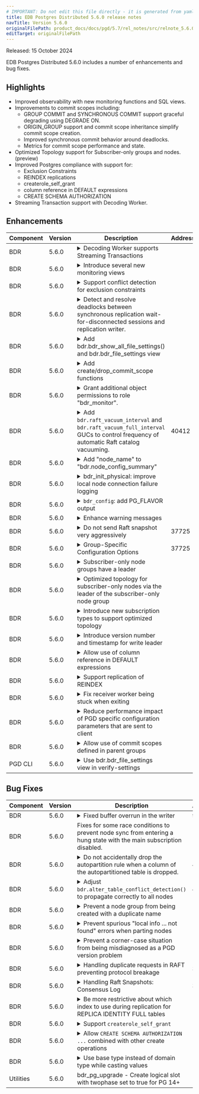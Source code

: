 ```yaml
---
# IMPORTANT: Do not edit this file directly - it is generated from yaml source.
title: EDB Postgres Distributed 5.6.0 release notes
navTitle: Version 5.6.0
originalFilePath: product_docs/docs/pgd/5.7/rel_notes/src/relnote_5.6.0.yml
editTarget: originalFilePath
---
```


Released: 15 October 2024

EDB Postgres Distributed 5.6.0 includes a number of enhancements and bug fixes.

## Highlights

- Improved observability with new monitoring functions and SQL views.
- Improvements to commit scopes including:
   - GROUP COMMIT and SYNCHRONOUS COMMIT support graceful degrading using DEGRADE ON.
   - ORIGIN_GROUP support and commit scope inheritance simplify commit scope creation.
   - Improved synchronous commit behavior around deadlocks.
   - Metrics for commit scope performance and state.
- Optimized Topology support for Subscriber-only groups and nodes. (preview)
- Improved Postgres compliance with support for:
    - Exclusion Constraints
    - REINDEX replications
    - createrole_self_grant
    - column reference in DEFAULT expressions
    - CREATE SCHEMA AUTHORIZATION
- Streaming Transaction support with Decoding Worker.

## Enhancements

<table class="table w-100"><thead><tr><th>Component</th><th>Version</th><th>Description</th><th width="10%">Addresses</th></tr></thead><tbody>
<tr><td>BDR</td><td>5.6.0</td><td><details><summary>Decoding Worker supports Streaming Transactions</summary><hr/><p>One of the main advantages of streaming is that the WAL sender sends the partial transaction before it commits, which reduces replication lag. Now, with streaming support, the WAL decoder does the same thing, but it streams to the LCRs segments. Eventually, the WAL sender will read the LCRs and mimic the same behavior of streaming large transactions before they commit. This provides the benefits of decoding worker, such as reduced CPU and disk space, as well as the benefits of streaming, such as reduced lag and disk space, since &quot;.spill&quot; files are not generated.
The WAL decoder always streams the transaction to LCRs, but based on downstream requests, the WAL sender either streams the transaction or just mimics the normal BEGIN..COMMIT scenario.
In addition to the normal LCRs segment files, we create streaming files with the starting names <code>TR_TXN_&lt;file-name-format&gt;</code> and <code>CAS_TXN_&lt;file-name-format&gt;</code> for each streamed transaction.</p>
</details></td><td></td></tr>
<tr><td>BDR</td><td>5.6.0</td><td><details><summary>Introduce several new monitoring views</summary><hr/><p>There are several view providing new information as well as making some
existing information easier to discover:</p>
<ul>
<li><a href="/pgd/5.7/reference/catalogs-visible#bdrstat_commit_scope"><code>bdr.stat_commit_scope</code></a> : Cumulative statistics for commit scopes.</li>
<li><a href="/pgd/5.7/reference/catalogs-visible#bdrstat_commit_scope_state"><code>bdr.stat_commit_scope_state</code></a> : Information about current use of commit scopes by backends.</li>
<li><a href="/pgd/5.7/reference/catalogs-visible#bdrstat_receiver"><code>bdr.stat_receiver</code></a> : Per subscription receiver statistics.</li>
<li><a href="/pgd/5.7/reference/catalogs-visible#bdrstat_writer"><code>bdr.stat_writer</code></a> : Per writer statistics. There can be multiple writers for each subscription. This also includes additional information about the currently applied transaction.</li>
<li><a href="/pgd/5.7/reference/catalogs-visible#bdrstat_raft_state"><code>bdr.stat_raft_state</code></a> : The state of the Raft consensus on the local node.</li>
<li><a href="/pgd/5.7/reference/catalogs-visible#bdrstat_raft_followers_state"><code>bdr.stat_raft_followers_state</code></a> : The state of the followers on the Raft leader node (empty on other nodes), also includes approximate clock drift between nodes.</li>
<li><a href="/pgd/5.7/reference/catalogs-visible#bdrstat_worker"><code>bdr.stat_worker</code></a> : Detailed information about PGD workers, including what the operation manager worker is currently doing.</li>
<li><a href="/pgd/5.7/reference/catalogs-visible#bdrstat_routing_state"><code>bdr.stat_routing_state</code></a> : The state of the connection routing which PGD Proxy uses to route the connections.</li>
<li><a href="/pgd/5.7/reference/catalogs-visible#bdrstat_routing_candidate_state"><code>bdr.stat_routing_candidate_state</code></a> : Information about routing candidate nodes on the Raft leader node (empty on other nodes).</li>
</ul>
</details></td><td></td></tr>
<tr><td>BDR</td><td>5.6.0</td><td><details><summary>Support conflict detection for exclusion constraints</summary><hr/><p>This allows defining <code>EXCLUDE</code> constraint on table replicated by PGD either with
<code>CREATE TABLE</code> or with <code>ALTER TABLE</code> and uses similar conflict detection to resolve
conflicts as for <code>UNIQUE</code> constraints.</p>
</details></td><td></td></tr>
<tr><td>BDR</td><td>5.6.0</td><td><details><summary>Detect and resolve deadlocks between synchronous replication wait-for-disconnected sessions and replication writer.</summary><hr/><p>This will cancel synchronous replication wait on disconnected sessions if it deadlocks against replication, preventing deadlocks on failovers when using synchronous replication. This only affects commit scopes, not synchronous replication configured via <code>synchronous_standby_names</code>.</p>
</details></td><td></td></tr>
<tr><td>BDR</td><td>5.6.0</td><td><details><summary>Add bdr.bdr_show_all_file_settings() and bdr.bdr_file_settings view</summary><hr/><p>Fix: Correct privileges for bdr_superuser.  Creating wrapper SECURITY DEFINER functions in the bdr schema and granting access to bdr_superuser to use those:</p>
<ul>
<li>bdr.bdr_show_all_file_settings</li>
<li>bdr.bdr_file_settings</li>
</ul>
</details></td><td></td></tr>
<tr><td>BDR</td><td>5.6.0</td><td><details><summary>Add create/drop_commit_scope functions</summary><hr/><p>Add functions for creating and dropping commit scopes that will eventually deprecate the non-standard functions for adding and removing commit scopes. Notify the user that these will be deprecated in a future version, suggesting the use of the new versions.</p>
</details></td><td></td></tr>
<tr><td>BDR</td><td>5.6.0</td><td><details><summary>Grant additional object permissions to role &quot;bdr_monitor&quot;.</summary><hr/><p>Permissions for the following objects have been updated to include SELECT permissions for role &quot;bdr_monitor&quot;: bdr.node_config</p>
</details></td><td></td></tr>
<tr><td>BDR</td><td>5.6.0</td><td><details><summary>Add <code>bdr.raft_vacuum_interval</code> and <code>bdr.raft_vacuum_full_interval</code> GUCs to control frequency of automatic Raft catalog vacuuming.</summary><hr/><p>This update introduces GUCs to regulate the frequency of automatic vacuuming on the specified catalogs. The GUC <code>bdr.raft_vacuum_interval</code> determines the frequency at which tables are examined for VACUUM and ANALYZE. Autovacuum GUCs and table reloptions are utilized to ascertain the necessity of VACUUM/ANALYZE.
The <code>bdr.raft_vacuum_full_interval</code> initiates VACUUM FULL on the tables. Users have the ability to deactivate VACUUM FULL if regular VACUUM suffices to manage bloat.</p>
</details></td><td>40412</td></tr>
<tr><td>BDR</td><td>5.6.0</td><td><details><summary>Add &quot;node_name&quot; to &quot;bdr.node_config_summary&quot;</summary><hr/><p>Add &quot;node_name&quot; to the view &quot;bdr.node_config_summary&quot;. This makes it consistent with other summary views, which report the name of the object (node, group, etc.) for which the summary is being generated.</p>
</details></td><td></td></tr>
<tr><td>BDR</td><td>5.6.0</td><td><details><summary>bdr_init_physical: improve local node connection failure logging</summary><hr/><p>Ensure that bdr_init_physical emits details about connection failure if the &quot;--local-dsn&quot; parameter is syntactically correct but invalid, e.g., due to an incorrect host or port setting.</p>
</details></td><td></td></tr>
<tr><td>BDR</td><td>5.6.0</td><td><details><summary><code>bdr_config</code>: add PG_FLAVOR output</summary><hr/><p><code>bdr_config</code> now shows the PostgreSQL &quot;flavor&quot; which BDR was built against, one of:</p>
<ul>
<li>COMMUNITY</li>
<li>EPAS</li>
<li>EXTENDED</li>
<li>BDRPG</li>
</ul>
</details></td><td></td></tr>
<tr><td>BDR</td><td>5.6.0</td><td><details><summary>Enhance warning messages</summary><hr/><p>Enhance messages issued during DML and DDL lock acquisition.</p>
</details></td><td></td></tr>
<tr><td>BDR</td><td>5.6.0</td><td><details><summary>Do not send Raft snapshot very aggressively</summary><hr/><p>Avoid sending Raft snapshots too frequently as it can slow down follower nodes. Limit the snapshot rate to once in every election timeout, unless there is no other communication between the nodes, in which case send a snapshot every 1/3rd of the election timeout. This will help all nodes keep pace with the leader and improve CPU utilization.</p>
</details></td><td>37725</td></tr>
<tr><td>BDR</td><td>5.6.0</td><td><details><summary>Group-Specific Configuration Options</summary><hr/><p>It is now possible to set akk top-level and subgroup level options. The following options are available for top-both groups:</p>
<ul>
<li>check_constraints</li>
<li>enable_wal_decoder</li>
<li>num_writers</li>
<li>streaming_mode</li>
<li>enable_raft
Subgroups inherit settings from their parent group, but can override them if set in the subgroup.</li>
</ul>
</details></td><td>37725</td></tr>
<tr><td>BDR</td><td>5.6.0</td><td><details><summary>Subscriber-only node groups have a leader</summary><hr/><p>Subscriber-only node groups have a leader elected by top-level Raft. There is now a bdr.leader catalog that tracks leadership of subgroups and subscriber-only nodes. If the node that is the leader of a subscriber-only node group goes down or becomes unreachable, a new leader is elected from that group.</p>
</details></td><td></td></tr>
<tr><td>BDR</td><td>5.6.0</td><td><details><summary>Optimized topology for subscriber-only nodes via the leader of the subscriber-only node group</summary><hr/><p>Subscriber-only nodes earlier used to have subscriptions to each data node. Now if optimized topology is enabled, only the leaders of subscriber-only node groups have subscriptions to routing leaders of data node subsgroups. The subscriber only nodegroup leaders route data to other nodes of that subscriber-only nodegroup. This reduces the load on all data nodes so they do not have to send data to all subscriber-only nodes. The GUC <code>bdr.force_full_mesh=off</code> enables this optimized topology. This GUC variable is on by default, retaining pre-5.6.0 behavior.</p>
</details></td><td></td></tr>
<tr><td>BDR</td><td>5.6.0</td><td><details><summary>Introduce new subscription types to support optimized topology</summary><hr/><p>New subscription types that forward data from all nodes of the subgroup via a routing leader (mode: l), and those that forward data from the entire cluster via a subscriber-only group leader (mode: w) are introduced.</p>
</details></td><td></td></tr>
<tr><td>BDR</td><td>5.6.0</td><td><details><summary>Introduce version number and timestamp for write leader</summary><hr/><p>A write leader has a version. Every time a new leader is elected, the version is incremented and timestamp noted via Raft. This is to build a foundation for better conflict resolution.</p>
</details></td><td></td></tr>
<tr><td>BDR</td><td>5.6.0</td><td><details><summary>Allow use of column reference in DEFAULT expressions</summary><hr/><p>Using column references in default expressions is now supported, this is particularly
useful with generated columns, for example:
<code>ALTER TABLE gtest_tableoid ADD COLUMN c regclass GENERATED ALWAYS AS (tableoid) STORED;</code></p>
</details></td><td></td></tr>
<tr><td>BDR</td><td>5.6.0</td><td><details><summary>Support replication of REINDEX</summary><hr/><p>Both REINDEX and REINDEX CONCURRENTLY are now replicated commands.</p>
</details></td><td></td></tr>
<tr><td>BDR</td><td>5.6.0</td><td><details><summary>Fix receiver worker being stuck when exiting</summary><hr/><p>Receiver worker could get stuck when exiting, waiting for a writer that never
actually started. This could on rare occasions break replication after
configuration changes until Postgres was restarted.</p>
</details></td><td></td></tr>
<tr><td>BDR</td><td>5.6.0</td><td><details><summary>Reduce performance impact of PGD specific configuration parameters that are sent to client</summary><hr/><p>Changes to values of variables <code>bdr.last_committed_lsn</code>, <code>transaction_id</code>
and <code>bdr.local_node_id</code> are automatically reported to clients when using
CAMO or GROUP COMMIT. This has now been optimized to use less resources.</p>
</details></td><td></td></tr>
<tr><td>BDR</td><td>5.6.0</td><td><details><summary>Allow use of commit scopes defined in parent groups</summary><hr/><p>When there is a commit scope defined for top-level group, it can be used by
any node in a subgroup and does not need to be redefined for every subgroup
anymore. This is particularly useful when combined with <code>ORIGIN\_GROUP</code>
keyword to reduce the complexity of commit scope setup.</p>
</details></td><td></td></tr>
<tr><td>PGD CLI</td><td>5.6.0</td><td><details><summary>Use bdr.bdr_file_settings view in verify-settings</summary><hr/><p>Use bdr.bdr_file_settings view to get the current settings for the proxy.</p>
</details></td><td></td></tr>
</tbody></table>


## Bug Fixes

<table class="table w-100"><thead><tr><th>Component</th><th>Version</th><th>Description</th><th width="10%">Addresses</th></tr></thead><tbody>
<tr><td>BDR</td><td>5.6.0</td><td><details><summary>Fixed buffer overrun in the writer</summary><hr/><p>Include an extra zero byte at the end of a column value allocation in shared memory queue insert/update/delete messages.</p>
</details></td><td>98966</td></tr>
<tr><td>BDR</td><td>5.6.0</td><td>Fixes for some race conditions to prevent node sync from entering a hung state with the main subscription disabled.</td><td></td></tr>
<tr><td>BDR</td><td>5.6.0</td><td><details><summary>Do not accidentally drop the autopartition rule when a column of the autopartitioned table is dropped.</summary><hr/><p>When ALTER TABLE .. DROP COLUMN is used, the object_access_hook is fired with <code>classId</code> set to RelationRelationId, but the <code>subId</code> is set to the attribute number to differentiate it from the DROP TABLE command.</p>
<p>Therefore, we need to check the subId field to make sure that we are not performing actions that should only be triggered when a table is dropped.</p>
</details></td><td>40258</td></tr>
<tr><td>BDR</td><td>5.6.0</td><td><details><summary>Adjust <code>bdr.alter_table_conflict_detection()</code> to propagate correctly to all nodes</summary><hr/><p>Ensure that the propagation of <code>bdr.alter_table_conflict_detection()</code> (as well as the related, deprecated <code>bdr.column_timestamps_(en|dis)able()</code> functions) is carried out correctly to all logical standbys. Previously, this propagation did not occur if the logical standby was not directly attached to the node on which the functions were executed.</p>
</details></td><td>40258</td></tr>
<tr><td>BDR</td><td>5.6.0</td><td><details><summary>Prevent a node group from being created with a duplicate name</summary><hr/><p>Ensure that a nodegroup is not inadvertently created with the same name as an existing nodegroup. Failure to do so may result in a complete shutdown of the top-level Raft on all nodes, with no possibility of recovery.</p>
</details></td><td></td></tr>
<tr><td>BDR</td><td>5.6.0</td><td><details><summary>Prevent spurious &quot;local info ... not found&quot; errors when parting nodes</summary><hr/><p>Handle the absence of the expected node record gracefully when a node is being removed, the local node record might have already been deleted, but an attempt could be made to update it anyway. This resulted in harmless &quot;BDR node local info for node ... not found&quot; errors.</p>
</details></td><td></td></tr>
<tr><td>BDR</td><td>5.6.0</td><td><details><summary>Prevent a corner-case situation from being misdiagnosed as a PGD version problem</summary><hr/><p>Improve Raft error messages to handle cases where nodes may not be correctly participating in Raft.</p>
</details></td><td></td></tr>
<tr><td>BDR</td><td>5.6.0</td><td><details><summary>Handling duplicate requests in RAFT preventing protocol breakage</summary><hr/><p>When processing RAFT entries, it's crucial to handle duplicate requests properly to prevent Raft protocol issues. Duplicate requests can occur when a client retries a request that has already been accepted and applied by the Raft leader. The problem arose when the leader failed to detect the duplicate request due to historical evidence being pruned.</p>
</details></td><td>37725</td></tr>
<tr><td>BDR</td><td>5.6.0</td><td><details><summary>Handling Raft Snapshots: Consensus Log</summary><hr/><p>When installing or importing a Raft snapshot, discard the consensus log unless it contains an entry matching the snapshot's last included entry and term.</p>
</details></td><td>37725</td></tr>
<tr><td>BDR</td><td>5.6.0</td><td><details><summary>Be more restrictive about which index to use during replication for REPLICA IDENTITY FULL tables</summary><hr/><p>This fixes various index related errors during replication like:
'could not lookup equality operator for type, optype in opfamily'
or 'function &quot;amgettuple&quot; is not defined for index &quot;brinidx&quot;'</p>
</details></td><td></td></tr>
<tr><td>BDR</td><td>5.6.0</td><td><details><summary>Support <code>createrole_self_grant</code></summary><hr/><p>The <code>createrole_self_grant</code> configuration option affects inherited grants
by newly created roles. In previous versions <code>CREATE ROLE</code>/<code>CREATE USER</code>
replication would not take this into consideration, resulting in different
role privileges on different nodes.</p>
</details></td><td></td></tr>
<tr><td>BDR</td><td>5.6.0</td><td><details><summary>Allow <code>CREATE SCHEMA AUTHORIZATION ...</code> combined with other create operations</summary><hr/><p>Previously, this would throw &quot;cannot change current role within security-restricted operation&quot; error</p>
</details></td><td></td></tr>
<tr><td>BDR</td><td>5.6.0</td><td><details><summary>Use base type instead of domain type while casting values</summary><hr/><p>This prevents errors when replicating UPDATEs for domains defined as NOT VALID
where tables contain data which would not be allowed by current definition
of such domain.</p>
</details></td><td></td></tr>
<tr><td>Utilities</td><td>5.6.0</td><td>bdr_pg_upgrade - Create logical slot with twophase set to true for PG 14+</td><td></td></tr>
</tbody></table>


